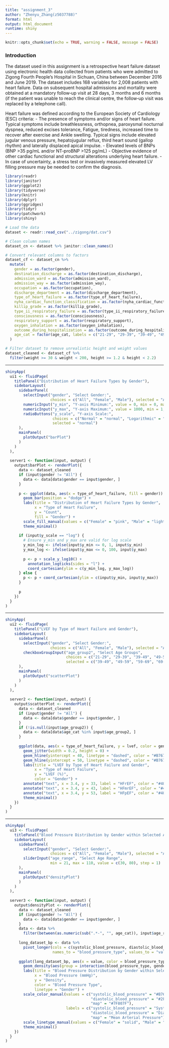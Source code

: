 ```yaml
---
title: "assignment_3"
author: "Zhenyu_Zhang(z5037788)"
format: html
output: html_document
runtime: shiny
---
```


```r
knitr::opts_chunk$set(echo = TRUE, warning = FALSE, message = FALSE)
```

### Introduction
The dataset used in this assignment is a retrospective heart failure dataset using electronic health data collected from patients who were admitted to Zigong Fourth People’s Hospital in Sichuan, China between December 2016 and June 2019. The dataset includes 168 variables for 2,008 patients with heart failure.
Data on subsequent hospital admissions and mortality were obtained at a mandatory follow‐up visit at 28 days, 3 months and 6 months (if the patient was unable to reach the clinical centre, the follow‐up visit was replaced by a telephone call).

Heart failure was defined according to the European Society of Cardiology (ESC) criteria:
- The presence of symptoms and/or signs of heart failure. Typical symptoms include breathlessness, orthopnea, paroxysmal nocturnal dyspnea, reduced excises  tolerance, Fatigue, tiredness, increased time to recover after exercise and Ankle swelling. Typical signs include elevated jugular venous pressure, hepatojugular reflux, third heart sound (gallop rhythm) and laterally displaced apical impulse.
- Elevated levels of BNPs (BNP >35 pg/mL and/or NT‐proBNP >125 pg/mL)
- Objective evidence of other cardiac functional and structural alterations underlying heart failure.
- In case of uncertainty, a stress test or invasively measured elevated LV filling pressure may be needed to confirm the diagnosis.


```r
library(readr)
library(janitor)
library(ggplot2)
library(tidyverse)
library(knitr)
library(dplyr)
library(ggridges)
library(tidyr)
library(patchwork)
library(shiny)
```


```r
# Load the data
dataset <- readr::read_csv("../zigong/dat.csv")

# Clean column names
dataset_cn <- dataset %>% janitor::clean_names()

# Convert relevant columns to factors
dataset_cf <- dataset_cn %>%
  mutate(
    gender = as.factor(gender),
    destination_discharge = as.factor(destination_discharge),
    admission_ward = as.factor(admission_ward),
    admission_way = as.factor(admission_way),
    occupation = as.factor(occupation),
    discharge_department = as.factor(discharge_department),
    type_of_heart_failure = as.factor(type_of_heart_failure),
    nyha_cardiac_function_classification = as.factor(nyha_cardiac_function_classification),
    killip_grade = as.factor(killip_grade),
    type_ii_respiratory_failure = as.factor(type_ii_respiratory_failure),
    consciousness = as.factor(consciousness),
    respiratory_support = as.factor(respiratory_support),
    oxygen_inhalation = as.factor(oxygen_inhalation),
    outcome_during_hospitalization = as.factor(outcome_during_hospitalization),
    age_cat = factor(age_cat, labels = c("21-29", "29-39", "39-49", "49-59", "59-69", "69-79", "79-89", "89-110"))
  )

# Filter dataset to remove unrealistic height and weight values
dataset_cleaned <- dataset_cf %>%
  filter(weight >= 30 & weight < 200, height >= 1.2 & height < 2.2)
```

---

```r
shinyApp(
  ui1 <- fluidPage(
    titlePanel("Distribution of Heart Failure Types by Gender"),
    sidebarLayout(
      sidebarPanel(
        selectInput("gender", "Select Gender:",
                    choices = c("All", "Female", "Male"), selected = "All"),
        numericInput("y_min", "Y-axis Minimum:", value = 0, min = 0, max = 1000, step = 1),
        numericInput("y_max", "Y-axis Maximum:", value = 1000, min = 1, max = 2000, step = 1),
        radioButtons("y_scale", "Y-axis Scale:",
                     choices = c("Normal" = "normal", "Logarithmic" = "log"), 
                     selected = "normal")
      ),
      mainPanel(
        plotOutput("barPlot")
      )
    )
  ),
  
  server1 <- function(input, output) {
    output$barPlot <- renderPlot({
      data <- dataset_cleaned
      if (input$gender != "All") {
        data <- data[data$gender == input$gender, ]
      }
      
      p <- ggplot(data, aes(x = type_of_heart_failure, fill = gender)) +
        geom_bar(position = "dodge") +
        labs(title = "Distribution of Heart Failure Types by Gender", 
             x = "Type of Heart Failure", 
             y = "Count", 
             fill = "Gender") +
        scale_fill_manual(values = c("Female" = "pink", "Male" = "lightblue")) +
        theme_minimal()
      
      if (input$y_scale == "log") {
        # Ensure y_min and y_max are valid for log scale
        y_min_log <- ifelse(input$y_min <= 0, 1, input$y_min)
        y_max_log <- ifelse(input$y_max <= 0, 100, input$y_max)
        
        p <- p + scale_y_log10() + 
          annotation_logticks(sides = "l") +
          coord_cartesian(ylim = c(y_min_log, y_max_log))
      } else {
        p <- p + coord_cartesian(ylim = c(input$y_min, input$y_max))
      }
      
      p
    })
  }
)

```
---

```r
shinyApp(
  ui2 <- fluidPage(
    titlePanel("LVEF by Type of Heart Failure and Gender"),
    sidebarLayout(
      sidebarPanel(
        selectInput("gender", "Select Gender:",
                    choices = c("All", "Female", "Male"), selected = "All"),
        checkboxGroupInput("age_group2", "Select Age Groups",
                           choices = c("21-29", "29-39", "39-49", "49-59", "59-69", "69-79", "79-89", "89-110"),
                           selected = c("39-49", "49-59", "59-69", "69-79"))
      ),
      mainPanel(
        plotOutput("scatterPlot")
      )
    )
  ),
  
  server2 <- function(input, output) {
    output$scatterPlot <- renderPlot({
      data <- dataset_cleaned
      if (input$gender != "All") {
        data <- data[data$gender == input$gender, ]
      }
      if (!is.null(input$age_group2)) {
        data <- data[data$age_cat %in% input$age_group2, ]
      }
      
      ggplot(data, aes(x = type_of_heart_failure, y = lvef, color = gender)) +
        geom_jitter(width = 0.2, height = 0) +
        geom_hline(yintercept = 40, linetype = "dashed", color = "#B76776") +
        geom_hline(yintercept = 50, linetype = "dashed", color = "#B76776") +
        labs(title = "LVEF by Type of Heart Failure and Gender", 
             x = "Type of Heart Failure", 
             y = "LVEF (%)", 
             color = "Gender") +
        annotate("text", x = 3.4, y = 33, label = "HFrEF", color = "#403E4E", vjust = -1) +
        annotate("text", x = 3.4, y = 43, label = "HFmrEF", color = "#403E4E", vjust = -1) +
        annotate("text", x = 3.4, y = 53, label = "HFpEF", color = "#403E4E", vjust = -1) +
        theme_minimal()
    })
  }
)


```

---

```r
shinyApp(
  ui3 <- fluidPage(
    titlePanel("Blood Pressure Distribution by Gender within Selected Age Range"),
    sidebarLayout(
      sidebarPanel(
        selectInput("gender", "Select Gender:",
                    choices = c("All", "Female", "Male"), selected = "All"),
        sliderInput("age_range", "Select Age Range",
                    min = 21, max = 110, value = c(30, 80), step = 1)
      ),
      mainPanel(
        plotOutput("densityPlot")
      )
    )
  ),
  
  server3 <- function(input, output) {
    output$densityPlot <- renderPlot({
      data <- dataset_cleaned
      if (input$gender != "All") {
        data <- data[data$gender == input$gender, ]
      }
      data <- data %>%
        filter(between(as.numeric(sub(".*-", "", age_cat)), input$age_range[1], input$age_range[2]))
      
      long_dataset_bp <- data %>%
        pivot_longer(cols = c(systolic_blood_pressure, diastolic_blood_pressure, map), 
                     names_to = "blood_pressure_type", values_to = "value")
      
      ggplot(long_dataset_bp, aes(x = value, color = blood_pressure_type, linetype = gender)) +
        geom_density(aes(group = interaction(blood_pressure_type, gender)), adjust = 1.5) +
        labs(title = "Blood Pressure Distribution by Gender within Selected Age Range", 
             x = "Blood Pressure (mmHg)", 
             y = "Density", 
             color = "Blood Pressure Type", 
             linetype = "Gender") +
        scale_color_manual(values = c("systolic_blood_pressure" = "#B76776", 
                                      "diastolic_blood_pressure" = "#2F76C0", 
                                      "map" = "#7F807F"),
                           labels = c("systolic_blood_pressure" = "Systolic Blood Pressure", 
                                      "diastolic_blood_pressure" = "Diastolic Blood Pressure", 
                                      "map" = "Mean Arterial Pressure")) +
        scale_linetype_manual(values = c("Female" = "solid", "Male" = "dashed")) +
        theme_minimal()
    })
  }
)

```








